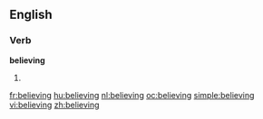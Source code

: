 ==English==

===Verb===
'''believing'''

# {{present participle of|[[believe]]}}

[[fr:believing]]
[[hu:believing]]
[[nl:believing]]
[[oc:believing]]
[[simple:believing]]
[[vi:believing]]
[[zh:believing]]